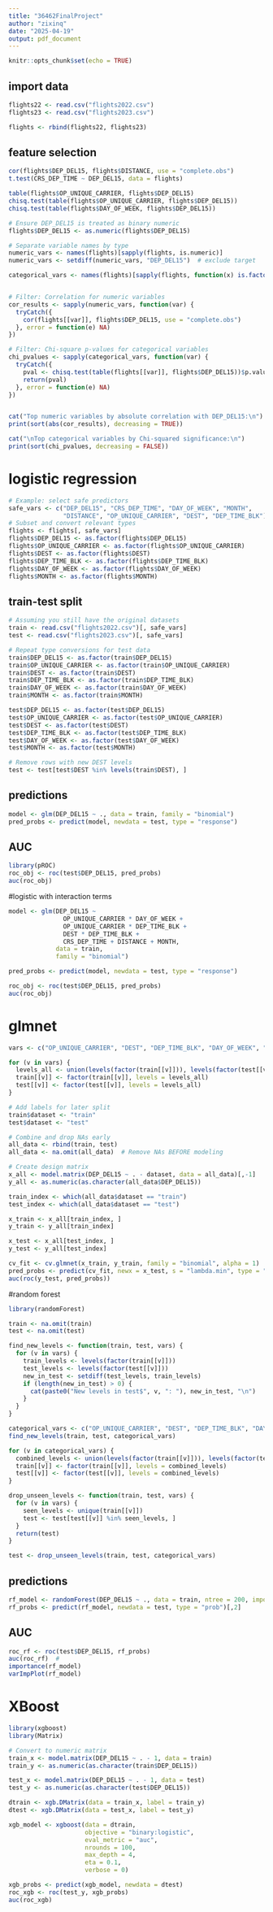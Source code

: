 ```yaml
---
title: "36462FinalProject"
author: "zixinq"
date: "2025-04-19"
output: pdf_document
---
```


```r
knitr::opts_chunk$set(echo = TRUE)
```

## import data
```r
flights22 <- read.csv("flights2022.csv")
flights23 <- read.csv("flights2023.csv")

flights <- rbind(flights22, flights23)
```

## feature selection
```r
cor(flights$DEP_DEL15, flights$DISTANCE, use = "complete.obs")
t.test(CRS_DEP_TIME ~ DEP_DEL15, data = flights)
```

```r
table(flights$OP_UNIQUE_CARRIER, flights$DEP_DEL15)
chisq.test(table(flights$OP_UNIQUE_CARRIER, flights$DEP_DEL15))
chisq.test(table(flights$DAY_OF_WEEK, flights$DEP_DEL15))
```

```r
# Ensure DEP_DEL15 is treated as binary numeric
flights$DEP_DEL15 <- as.numeric(flights$DEP_DEL15)

# Separate variable names by type
numeric_vars <- names(flights)[sapply(flights, is.numeric)]
numeric_vars <- setdiff(numeric_vars, "DEP_DEL15")  # exclude target

categorical_vars <- names(flights)[sapply(flights, function(x) is.factor(x) || is.character(x))]


# Filter: Correlation for numeric variables
cor_results <- sapply(numeric_vars, function(var) {
  tryCatch({
    cor(flights[[var]], flights$DEP_DEL15, use = "complete.obs")
  }, error = function(e) NA)
})

# Filter: Chi-square p-values for categorical variables
chi_pvalues <- sapply(categorical_vars, function(var) {
  tryCatch({
    pval <- chisq.test(table(flights[[var]], flights$DEP_DEL15))$p.value
    return(pval)
  }, error = function(e) NA)
})


cat("Top numeric variables by absolute correlation with DEP_DEL15:\n")
print(sort(abs(cor_results), decreasing = TRUE))

cat("\nTop categorical variables by Chi-squared significance:\n")
print(sort(chi_pvalues, decreasing = FALSE))
```


# logistic regression
```r
# Example: select safe predictors
safe_vars <- c("DEP_DEL15", "CRS_DEP_TIME", "DAY_OF_WEEK", "MONTH", 
               "DISTANCE", "OP_UNIQUE_CARRIER", "DEST", "DEP_TIME_BLK")
# Subset and convert relevant types
flights <- flights[, safe_vars]
flights$DEP_DEL15 <- as.factor(flights$DEP_DEL15)
flights$OP_UNIQUE_CARRIER <- as.factor(flights$OP_UNIQUE_CARRIER)
flights$DEST <- as.factor(flights$DEST)
flights$DEP_TIME_BLK <- as.factor(flights$DEP_TIME_BLK)
flights$DAY_OF_WEEK <- as.factor(flights$DAY_OF_WEEK)
flights$MONTH <- as.factor(flights$MONTH)
```

## train-test split
```r
# Assuming you still have the original datasets
train <- read.csv("flights2022.csv")[, safe_vars]
test <- read.csv("flights2023.csv")[, safe_vars]

# Repeat type conversions for test data
train$DEP_DEL15 <- as.factor(train$DEP_DEL15)
train$OP_UNIQUE_CARRIER <- as.factor(train$OP_UNIQUE_CARRIER)
train$DEST <- as.factor(train$DEST)
train$DEP_TIME_BLK <- as.factor(train$DEP_TIME_BLK)
train$DAY_OF_WEEK <- as.factor(train$DAY_OF_WEEK)
train$MONTH <- as.factor(train$MONTH)

test$DEP_DEL15 <- as.factor(test$DEP_DEL15)
test$OP_UNIQUE_CARRIER <- as.factor(test$OP_UNIQUE_CARRIER)
test$DEST <- as.factor(test$DEST)
test$DEP_TIME_BLK <- as.factor(test$DEP_TIME_BLK)
test$DAY_OF_WEEK <- as.factor(test$DAY_OF_WEEK)
test$MONTH <- as.factor(test$MONTH)
```

```r
# Remove rows with new DEST levels
test <- test[test$DEST %in% levels(train$DEST), ]
```

## predictions
```r
model <- glm(DEP_DEL15 ~ ., data = train, family = "binomial")
pred_probs <- predict(model, newdata = test, type = "response")
```

## AUC
```r
library(pROC)
roc_obj <- roc(test$DEP_DEL15, pred_probs)
auc(roc_obj)
```


#logistic with interaction terms
```r
model <- glm(DEP_DEL15 ~ 
               OP_UNIQUE_CARRIER * DAY_OF_WEEK + 
               OP_UNIQUE_CARRIER * DEP_TIME_BLK +
               DEST * DEP_TIME_BLK +
               CRS_DEP_TIME + DISTANCE + MONTH,
             data = train,
             family = "binomial")
```

```r
pred_probs <- predict(model, newdata = test, type = "response")

roc_obj <- roc(test$DEP_DEL15, pred_probs)
auc(roc_obj)
```

# glmnet
```r
vars <- c("OP_UNIQUE_CARRIER", "DEST", "DEP_TIME_BLK", "DAY_OF_WEEK", "MONTH")

for (v in vars) {
  levels_all <- union(levels(factor(train[[v]])), levels(factor(test[[v]])))
  train[[v]] <- factor(train[[v]], levels = levels_all)
  test[[v]] <- factor(test[[v]], levels = levels_all)
}
```

```r
# Add labels for later split
train$dataset <- "train"
test$dataset <- "test"

# Combine and drop NAs early
all_data <- rbind(train, test)
all_data <- na.omit(all_data)  # Remove NAs BEFORE modeling

# Create design matrix
x_all <- model.matrix(DEP_DEL15 ~ . - dataset, data = all_data)[,-1]
y_all <- as.numeric(as.character(all_data$DEP_DEL15))
```

```r
train_index <- which(all_data$dataset == "train")
test_index <- which(all_data$dataset == "test")

x_train <- x_all[train_index, ]
y_train <- y_all[train_index]

x_test <- x_all[test_index, ]
y_test <- y_all[test_index]
```


```r
cv_fit <- cv.glmnet(x_train, y_train, family = "binomial", alpha = 1)
pred_probs <- predict(cv_fit, newx = x_test, s = "lambda.min", type = "response")
auc(roc(y_test, pred_probs))
```

#random forest
```r
library(randomForest)
```

```r
train <- na.omit(train)
test <- na.omit(test)  
```

```r
find_new_levels <- function(train, test, vars) {
  for (v in vars) {
    train_levels <- levels(factor(train[[v]]))
    test_levels <- levels(factor(test[[v]]))
    new_in_test <- setdiff(test_levels, train_levels)
    if (length(new_in_test) > 0) {
      cat(paste0("New levels in test$", v, ": "), new_in_test, "\n")
    }
  }
}

categorical_vars <- c("OP_UNIQUE_CARRIER", "DEST", "DEP_TIME_BLK", "DAY_OF_WEEK", "MONTH")
find_new_levels(train, test, categorical_vars)

```

```r
for (v in categorical_vars) {
  combined_levels <- union(levels(factor(train[[v]])), levels(factor(test[[v]])))
  train[[v]] <- factor(train[[v]], levels = combined_levels)
  test[[v]] <- factor(test[[v]], levels = combined_levels)
}
```


```r
drop_unseen_levels <- function(train, test, vars) {
  for (v in vars) {
    seen_levels <- unique(train[[v]])
    test <- test[test[[v]] %in% seen_levels, ]
  }
  return(test)
}

test <- drop_unseen_levels(train, test, categorical_vars)
```


## predictions
```r
rf_model <- randomForest(DEP_DEL15 ~ ., data = train, ntree = 200, importance = TRUE)
rf_probs <- predict(rf_model, newdata = test, type = "prob")[,2]
```

## AUC
```r
roc_rf <- roc(test$DEP_DEL15, rf_probs)
auc(roc_rf)  #
importance(rf_model)
varImpPlot(rf_model)
```

# XBoost
```r
library(xgboost)
library(Matrix)

# Convert to numeric matrix
train_x <- model.matrix(DEP_DEL15 ~ . - 1, data = train)
train_y <- as.numeric(as.character(train$DEP_DEL15))

test_x <- model.matrix(DEP_DEL15 ~ . - 1, data = test)
test_y <- as.numeric(as.character(test$DEP_DEL15))

```

```r
dtrain <- xgb.DMatrix(data = train_x, label = train_y)
dtest <- xgb.DMatrix(data = test_x, label = test_y)

xgb_model <- xgboost(data = dtrain,
                     objective = "binary:logistic",
                     eval_metric = "auc",
                     nrounds = 100,
                     max_depth = 4,
                     eta = 0.1,
                     verbose = 0)
```

```r
xgb_probs <- predict(xgb_model, newdata = dtest)
roc_xgb <- roc(test_y, xgb_probs)
auc(roc_xgb)

```


